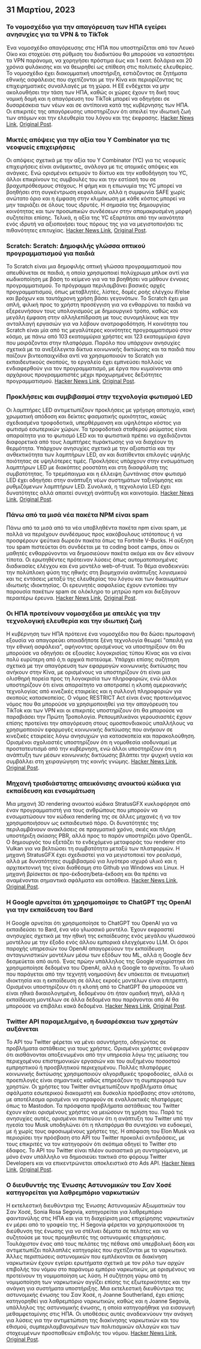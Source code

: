 

<CallToAction />

<Steps>

## 31 Μαρτίου, 2023 

### Το νομοσχέδιο για την απαγόρευση των ΗΠΑ εγείρει ανησυχίες για τα VPN & το TikTok

Ένα νομοσχέδιο απαγόρευσης στις ΗΠΑ που υποστηρίζεται από τον Λευκό Οίκο και στοχεύει στη ρύθμιση του διαδικτύου θα μπορούσε να καταστήσει τα VPN παράνομα, να χορηγήσει πρόστιμα έως και 1 εκατ. δολάρια και 20 χρόνια φυλάκισης και να θεωρηθεί ως επίθεση στις πολιτικές ελευθερίες. Το νομοσχέδιο έχει διακομματική υποστήριξη, εστιάζοντας σε ζητήματα εθνικής ασφάλειας που σχετίζονται με την Κίνα και περιορίζοντας τις επιχειρηματικές συναλλαγές με τη χώρα. Η ΕΕ ενδέχεται να μην ακολουθήσει την τάση των ΗΠΑ, καθώς οι χώρες έχουν τη δική τους νομική δομή και η απαγόρευση του TikTok μπορεί να οδηγήσει σε δυσαρέσκεια των νέων και σε αντίποινα κατά της κυβέρνησης των ΗΠΑ. Οι επικριτές της απαγόρευσης υποστηρίζουν ότι απειλεί την ιδιωτική ζωή των ατόμων και την ελευθερία του λόγου και της έκφρασης.
[Hacker News Link](http://news.ycombinator.com/item?id=35366955), [Original Post](https://www.youtube.com/watch?v=FWQGA_n5Z4M).

### Μικτές απόψεις για την αξία του Y Combinator για τις νεοφυείς επιχειρήσεις

Οι απόψεις σχετικά με την αξία του Y Combinator (YC) για τις νεοφυείς επιχειρήσεις είναι ανάμεικτες, ανάλογα με τις ατομικές απόψεις και ανάγκες. Ενώ ορισμένοι εκτιμούν το δίκτυο και την καθοδήγηση του YC, άλλοι επικρίνουν τις συμβουλές του και την εστίασή του σε βραχυπρόθεσμους στόχους. Η φήμη και η επωνυμία της YC μπορεί να βοηθήσει στη συγκέντρωση κεφαλαίων, αλλά η συμφωνία SAFE χωρίς ανώτατο όριο και η έμφαση στην κλιμάκωση με κάθε κόστος μπορεί να μην ταιριάζει σε όλους τους ιδρυτές. Η σημασία της δημιουργίας κοινότητας και των προσωπικών συνδέσεων στην απομακρυσμένη μορφή συζητείται επίσης. Τελικά, η αξία της YC εξαρτάται από την ικανότητα ενός ιδρυτή να αξιοποιήσει τους πόρους της για να μεγιστοποιήσει τις πιθανότητες επιτυχίας.
[Hacker News Link](http://news.ycombinator.com/item?id=35373019), [Original Post](https://acecreamu.substack.com/p/is-y-combinator-worth-the-money).

### Scratch: Scratch: Δημοφιλής γλώσσα οπτικού προγραμματισμού για παιδιά

Το Scratch είναι μια δημοφιλής οπτική γλώσσα προγραμματισμού που απευθύνεται σε παιδιά, η οποία χρησιμοποιεί πολύχρωμα μπλοκ αντί για κωδικοποίηση με βάση το κείμενο για να τα βοηθήσει να μάθουν έννοιες προγραμματισμού. Το πρόγραμμα περιλαμβάνει βασικές αρχές προγραμματισμού, όπως μεταβλητές, λίστες, δομές ροής ελέγχου if/else και βρόχων και ταυτόχρονη χρήση βάσει γεγονότων. Το Scratch έχει μια απλή, φιλική προς το χρήστη προσέγγιση για να ενθαρρύνει τα παιδιά να εξερευνήσουν τους υπολογισμούς με δημιουργικό τρόπο, καθώς και μεγάλη έμφαση στην αλληλεπίδραση με τους συνομηλίκους και την ανταλλαγή εργασιών για να λάβουν ανατροφοδότηση. Η κοινότητα του Scratch είναι μία από τις μεγαλύτερες κοινότητες προγραμματισμού στον κόσμο, με πάνω από 103 εκατομμύρια χρήστες και 123 εκατομμύρια έργα που μοιράζονται στην πλατφόρμα. Παρόλο που υπάρχουν ανησυχίες σχετικά με τα ανεξέλεγκτα δίκτυα κοινωνικής δικτύωσης και τα παιδιά που παίζουν βιντεοπαιχνίδια αντί να χρησιμοποιούν το Scratch για εκπαιδευτικούς σκοπούς, το εργαλείο έχει εμπνεύσει πολλούς να ενδιαφερθούν για τον προγραμματισμό, με έργα που κυμαίνονται από αρχάριους προγραμματιστές μέχρι προχωρημένες δεξιότητες προγραμματισμού.
[Hacker News Link](http://news.ycombinator.com/item?id=35373052), [Original Post](https://scratch.mit.edu/about).

### Προκλήσεις και συμβιβασμοί στην τεχνολογία φωτισμού LED

Οι λαμπτήρες LED αντιμετωπίζουν προκλήσεις με γρήγορη αποτυχία, κακή χρωματική απόδοση και δείκτες φασματικής ομοιότητας, κακώς σχεδιασμένα τροφοδοτικά, υπερθέρμανση και υψηλότερο κόστος για φωτισμό εσωτερικών χώρων. Τα τροφοδοτικά σταθερού ρεύματος είναι απαραίτητα για το φωτισμό LED και τα φωτιστικά πρέπει να σχεδιάζονται διαφορετικά από τους λαμπτήρες πυράκτωσης για να διαχέουν τη θερμότητα. Υπάρχουν ανησυχίες σχετικά με την αξιοπιστία και την ανθεκτικότητα των λαμπτήρων LED, αν και διατίθενται επιλογές υψηλής ποιότητας σε υψηλότερες τιμές. Προκλήσεις υπάρχουν στην ενσωμάτωση λαμπτήρων LED με διακόπτες ροοστάτη και στη διασφάλιση της συμβατότητας. Το τρεμόπαιγμα και η έλλειψη ζωντάνιας στον φωτισμό LED έχει οδηγήσει στην ανάπτυξη νέων συστημάτων ταξινόμησης και ρυθμιζόμενων λαμπτήρων LED. Συνολικά, η τεχνολογία LED έχει δυνατότητες αλλά απαιτεί συνεχή ανάπτυξη και καινοτομία.
[Hacker News Link](http://news.ycombinator.com/item?id=35371750), [Original Post](https://nymag.com/strategist/article/led-light-bulbs-investigation.html).

### Πάνω από τα μισά νέα πακέτα NPM είναι spam

Πάνω από τα μισά από τα νέα υποβληθέντα πακέτα npm είναι spam, με πολλά να περιέχουν συνδέσμους προς κακόβουλους ιστότοπους ή να προσφέρουν ψεύτικα δωρεάν πακέτα όπως τα Fortnite V-Bucks. Η αύξηση του spam πιστεύεται ότι συνδέεται με τα coding boot camps, όπου οι μαθητές ενθαρρύνονται να δημοσιεύουν πακέτα ακόμα και αν δεν κάνουν τίποτα. Οι ερωτηθέντες πρότειναν λύσεις όπως αυτοματοποιημένες διαδικασίες ελέγχου και ένα μοντέλο web-of-trust. Το θέμα αναδεικνύει την πολύπλοκη φύση της ηθικής στη βιομηχανία ανάπτυξης λογισμικού και τις εντάσεις μεταξύ της ελευθερίας του λόγου και των δικαιωμάτων ιδιωτικής ιδιοκτησίας. Οι ερευνητές ασφαλείας έχουν εντοπίσει την παρουσία πακέτων spam σε ολόκληρο το μητρώο npm και διεξάγουν περαιτέρω έρευνα.
[Hacker News Link](http://news.ycombinator.com/item?id=35370728), [Original Post](https://blog.sandworm.dev/one-in-two-new-npm-packages-is-seo-spam-right-now).

### Οι ΗΠΑ προτείνουν νομοσχέδια με απειλές για την τεχνολογική ελευθερία και την ιδιωτική ζωή

Η κυβέρνηση των ΗΠΑ πρότεινε ένα νομοσχέδιο που θα δώσει πρωτοφανή εξουσία να απαγορεύει οποιαδήποτε ξένη τεχνολογία θεωρεί "απειλή για την εθνική ασφάλεια", αφήνοντας ορισμένους να υποστηρίξουν ότι θα μπορούσε να οδηγήσει σε εξουσίες λογοκρισίας τύπου Κίνας και να είναι πολύ ευρύτερη από ό,τι αρχικά πιστεύαμε. Υπάρχει επίσης συζήτηση σχετικά με την απαγόρευση των εφαρμογών κοινωνικής δικτύωσης που ανήκουν στην Κίνα, με ορισμένους να υποστηρίζουν ότι είναι μια ολισθηρή πορεία προς τη λογοκρισία των πληροφοριών, ενώ άλλοι υποστηρίζουν ότι είναι απαραίτητο να αποτραπεί η κλοπή αμερικανικής τεχνολογίας από κινεζικές εταιρείες και η συλλογή πληροφοριών για σκοπούς κατασκοπείας. Ο νόμος RESTRICT Act είναι ένας προτεινόμενος νόμος που θα μπορούσε να χρησιμοποιηθεί για την απαγόρευση του TikTok και των VPN και οι επικριτές υποστηρίζουν ότι θα μπορούσε να παραβιάσει την Πρώτη Τροπολογία. Ρεπουμπλικάνοι γερουσιαστές έχουν επίσης προτείνει την απαγόρευση στους ομοσπονδιακούς υπαλλήλους να χρησιμοποιούν εφαρμογές κοινωνικής δικτύωσης που ανήκουν σε κινεζικές εταιρείες λόγω ανησυχιών για κατασκοπεία και παρακολούθηση. Ορισμένοι σχολιαστές υποστηρίζουν ότι η νομοθεσία ισοδυναμεί με προστατευτισμό από την κυβέρνηση, ενώ άλλοι υποστηρίζουν ότι η ανάπτυξη των μέσων κοινωνικής δικτύωσης βλάπτει την ψυχική υγεία και συμβάλλει στη χειραγώγηση της κοινής γνώμης.
[Hacker News Link](http://news.ycombinator.com/item?id=35369075), [Original Post](https://www.vice.com/en/article/4a3ddb/restrict-act-insanely-broad-ban-tiktok-vpns).

### Μηχανή τρισδιάστατης απεικόνισης ανοικτού κώδικα για εκπαίδευση και ενσωμάτωση

Μια μηχανή 3D rendering ανοικτού κώδικα StratusGFX κυκλοφόρησε από έναν προγραμματιστή για τους ανθρώπους που μπορούν να ενσωματώσουν τον κώδικα rendering της σε άλλες μηχανές ή να τον χρησιμοποιήσουν ως εκπαιδευτικό πόρο. Οι δυνατότητές της περιλαμβάνουν ανακλάσεις σε πραγματικό χρόνο, σκιές και πλήρη υποστήριξη σκίασης PBR, αλλά προς το παρόν υποστηρίζει μόνο OpenGL. Ο δημιουργός του εξετάζει το ενδεχόμενο μεταφοράς του renderer στο Vulkan για να βελτιώσει τη συμβατότητα μεταξύ των πλατφορμών. Η μηχανή StratusGFX έχει σχεδιαστεί για να μεγιστοποιεί τον ρεαλισμό, αλλά με δυνατότητες συμβιβασμού για λιγότερο ισχυρό υλικό και η αρχιτεκτονική της είναι διαθέσιμη στο Github για Windows και Linux. Η μηχανή βρίσκεται σε προ-έκδοση/beta-έκδοση και θα πρέπει να αναμένονται σημαντικά σφάλματα και αστάθεια.
[Hacker News Link](http://news.ycombinator.com/item?id=35370284), [Original Post](https://github.com/KTStephano/StratusGFX).

### Η Google αρνείται ότι χρησιμοποίησε το ChatGPT της OpenAI για την εκπαίδευση του Bard

Η Google αρνείται ότι χρησιμοποίησε το ChatGPT του OpenAI για να εκπαιδεύσει το Bard, ένα νέο γλωσσικό μοντέλο. Έχουν εκφραστεί ανησυχίες σχετικά με την ηθική της εκπαίδευσης ενός μεγάλου γλωσσικού μοντέλου με την έξοδο ενός άλλου εμπορικά ελεγχόμενου LLM. Οι όροι παροχής υπηρεσιών του OpenAI απαγορεύουν την εκπαίδευση ανταγωνιστικών μοντέλων μέσω των εξόδων του ML, αλλά η Google δεν δεσμεύεται από αυτό. Ένας πρώην υπάλληλος της Google ισχυρίστηκε ότι χρησιμοποίησε δεδομένα του OpenAI, αλλά η Google το αρνείται. Το υλικό που παράγεται από την τεχνητή νοημοσύνη δεν υπόκειται σε πνευματική ιδιοκτησία και η εκπαίδευση σε άλλες εκροές μοντέλων είναι επιτρεπτή. Ορισμένοι υποστηρίζουν ότι η κλοπή από το ChatGPT θα μπορούσε να είναι ηθικά δικαιολογημένη, δεδομένου ότι ήταν ομαδική πηγή, αλλά η εκπαίδευση μοντέλων σε άλλα δεδομένα που παράγονται από AI θα μπορούσε να επιβάλει κακά δεδομένα.
[Hacker News Link](http://news.ycombinator.com/item?id=35370915), [Original Post](https://twitter.com/steventey/status/1641267979399704576).

### Twitter API παραμελημένο, η δυσαρέσκεια των χρηστών αυξάνεται

Το API του Twitter φέρεται να μένει ασυντήρητο, οδηγώντας σε προβλήματα αστάθειας για τους χρήστες. Ορισμένοι χρήστες ανέφεραν ότι αισθάνονται αποξενωμένοι από την υπηρεσία λόγω της μείωσης του περιεχομένου επιστημονικών εργασιών και του αυξημένου ποσοστού εμπρηστικού ή προσβλητικού περιεχομένου. Πολλές πλατφόρμες κοινωνικής δικτύωσης χρησιμοποιούν αλγοριθμικές τροφοδοσίες, αλλά οι προεπιλογές είναι σημαντικές καθώς επηρεάζουν τη συμπεριφορά των χρηστών. Οι χρήστες του Twitter αντιμετωπίζουν προβλήματα όπως σφάλματα εσωτερικού διακομιστή και δυσκολία πρόσβασης στον ιστότοπο, με αποτέλεσμα ορισμένοι να στραφούν σε εναλλακτικές πλατφόρμες όπως το Mastodon. Τα πρόσφατα προβλήματα αστάθειας του Twitter έχουν κάνει ορισμένους χρήστες να μειώσουν τη χρήση του. Παρά τις ανησυχίες αυτές, ορισμένοι πιστεύουν ότι η ανάπτυξη του Twitter υπό την ηγεσία του Musk υποδηλώνει ότι η πλατφόρμα θα συνεχίσει να ευδοκιμεί, με ή χωρίς τους αφοσιωμένους χρήστες της. Η απόφαση του Elon Musk να περιορίσει την πρόσβαση στο API του Twitter προκαλεί αντιδράσεις, με τους επικριτές να τον κατηγορούν ότι σκόπιμα οδηγεί το Twitter στο έδαφος. Το API του Twitter είναι πλέον ουσιαστικά μη συντηρούμενο, με μόνο έναν υπάλληλο να δημοσιεύει τακτικά στο φόρουμ Twitter Developers και να επικεντρώνεται αποκλειστικά στο Ads API.
[Hacker News Link](http://news.ycombinator.com/item?id=35370152), [Original Post](https://snarfed.org/the-twitter-api-is-now-effectively-unmaintained).

### Ο διευθυντής της Ένωσης Αστυνομικών του Σαν Χοσέ κατηγορείται για λαθρεμπόριο ναρκωτικών

Η εκτελεστική διευθύντρια της Ένωσης Αστυνομικών Αξιωματικών του Σαν Χοσέ, Sonia Rosa Segovia, κατηγορείται για λαθρεμπόριο φαιντανύλης στις ΗΠΑ και για τη διαχείριση μιας επιχείρησης ναρκωτικών εν μέρει από το γραφείο της. Η Segovia φέρεται να χρησιμοποιούσε τη διεύθυνση της ένωσης για να στέλνει δέματα σε πελάτες και να συζητούσε με τους προμηθευτές της αστυνομικές επιχειρήσεις. Τουλάχιστον ένας από τους πελάτες της πέθανε από υπερβολική δόση και αντιμετωπίζει πολλαπλές κατηγορίες που σχετίζονται με τα ναρκωτικά. Άλλες περιπτώσεις αστυνομικών που εμπλέκονται σε διακίνηση ναρκωτικών έχουν εγείρει ερωτήματα σχετικά με τον ρόλο των αρχών επιβολής του νόμου στο παράνομο εμπόριο ναρκωτικών, με ορισμένους να προτείνουν τη νομιμοποίηση ως λύση. Η συζήτηση γύρω από τη νομιμοποίηση των ναρκωτικών αγγίζει επίσης τις εξωτερικότητες και την ανάγκη για συστήματα υποστήριξης. Μια εκτελεστική διευθύντρια της αστυνομικής ένωσης του Σαν Χοσέ, η Joanne Southerland, έχει επίσης κατηγορηθεί για λαθρεμπόριο ναρκωτικών, καθώς και η Joanne Segovia, υπάλληλος της αστυνομικής ένωσης, η οποία κατηγορήθηκε για εισαγωγή μεθαμφεταμίνης στις ΗΠΑ. Οι υποθέσεις αυτές αναδεικνύουν την ανάγκη για λύσεις για την αντιμετώπιση της διακίνησης ναρκωτικών και του εθισμού, συμπεριλαμβανομένων των πολιτισμικών αλλαγών και των στοχευμένων προσπαθειών επιβολής του νόμου.
[Hacker News Link](http://news.ycombinator.com/item?id=35376488), [Original Post](https://www.washingtonexaminer.com/news/crime/san-jose-police-union-director-smuggle-fentanyl-charge).

</Steps>
